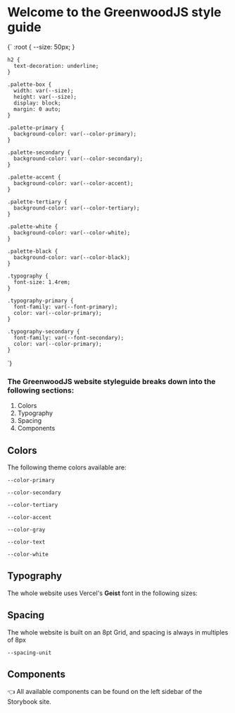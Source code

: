 # Welcome to the GreenwoodJS style guide

  {`
    :root {
      --size: 50px;
    }

    h2 {
      text-decoration: underline;
    }

    .palette-box {
      width: var(--size);
      height: var(--size);
      display: block;
      margin: 0 auto;
    }

    .palette-primary {
      background-color: var(--color-primary);
    }

    .palette-secondary {
      background-color: var(--color-secondary);
    }

    .palette-accent {
      background-color: var(--color-accent);
    }

    .palette-tertiary {
      background-color: var(--color-tertiary);
    }

    .palette-white {
      background-color: var(--color-white);
    }

    .palette-black {
      background-color: var(--color-black);
    }

    .typography {
      font-size: 1.4rem;
    }

    .typography-primary {
      font-family: var(--font-primary);
      color: var(--color-primary);
    }

    .typography-secondary {
      font-family: var(--font-secondary);
      color: var(--color-primary);
    }
  `}








### The GreenwoodJS website styleguide breaks down into the following sections:

1. Colors
2. Typography
3. Spacing
4. Components



## Colors
The following theme colors available are:

`--color-primary`

`--color-secondary`

`--color-tertiary`

`--color-accent`

`--color-gray`

`--color-text`

`--color-white`



## Typography
The whole website uses Vercel's **Geist** font in the following sizes:





## Spacing
The whole website is built on an 8pt Grid, and spacing is always in multiples of 8px

`--spacing-unit`



## Components
👈 All available components can be found on the left sidebar of the Storybook site.






